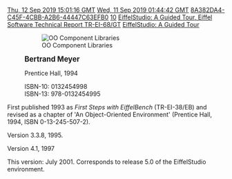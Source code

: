 [[Property:modification_date|Thu, 12 Sep 2019 15:01:16 GMT]]
[[Property:publication_date|Wed, 11 Sep 2019 01:44:42 GMT]]
[[Property:uuid|8A382DA4-C45F-4CBB-A2B6-44447C63EFB0]]
[[Property:weight|10]]
[[Property:title|EiffelStudio: A Guided Tour, Eiffel Software Technical Report TR-EI-68/GT]]
[[Property:link_title|EiffelStudio: A Guided Tour]]
{{UnderConstruction|PLACE HOLDER FOR WORK IN PROGRESS}}

:[[File:OOComponentLibrariesSmall.jpg|OO Component Libraries]]

:<big>'''Bertrand Meyer'''</big>

:Prentice Hall, 1994 


:ISBN-10: 0132454998
:ISBN-13: 978-0132454995

First published 1993 as ''First Steps with EiffelBench'' (TR-EI-38/EB) and revised as a chapter of 'An Object-Oriented Environment' (Prentice Hall, 1994, ISBN 0-13-245-507-2). 

Version 3.3.8, 1995.

Version 4.1, 1997

This version: July 2001. Corresponds to release 5.0 of the EiffelStudio environment.

{{Note|The [[/doc/solutions/EiffelBase|Eiffel Base Library]] documentation here has similar content.}}